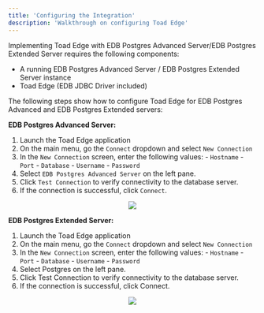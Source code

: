 ```yaml
---
title: 'Configuring the Integration'
description: 'Walkthrough on configuring Toad Edge'
---
```


Implementing Toad Edge with EDB Postgres Advanced Server/EDB Postgres Extended Server requires the following components: 

- A running EDB Postgres Advanced Server / EDB Postgres Extended Server instance
- Toad Edge (EDB JDBC Driver included)

The following steps show how to configure Toad Edge for EDB Postgres Advanced and EDB Postgres Extended servers:

**EDB Postgres Advanced Server:**

1. Launch the Toad Edge application
2. On the main menu, go the `Connect` dropdown and select `New Connection`
3. In the `New Connection` screen, enter the following values: 
        - `Hostname`
        - `Port`
        - `Database`
        - `Username`
        - `Password`
4. Select `EDB Postgres Advanced Server` on the left pane. 
5. Click `Test Connection` to verify connectivity to the database server.
6. If the connection is successful, click `Connect`. 

<p align="center">
  <img src="Images/EPASConfiguration.png">
</p>

**EDB Postgres Extended Server:**

1. Launch the Toad Edge application
2. On the main menu, go the `Connect` dropdown and select `New Connection`
3. In the `New Connection` screen, enter the following values: 
        - `Hostname`
        - `Port`
        - `Database`
        - `Username`
        - `Password`
4. Select Postgres on the left pane. 
5. Click Test Connection to verify connectivity to the database server.
6. If the connection is successful, click Connect. 

<p align="center">
  <img src="Images/ExtendedConfiguration.png">
</p>

